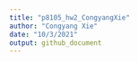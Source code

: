```yaml
---
title: "p8105_hw2_CongyangXie"
author: "Congyang Xie"
date: "10/3/2021"
output: github_document
---
```


